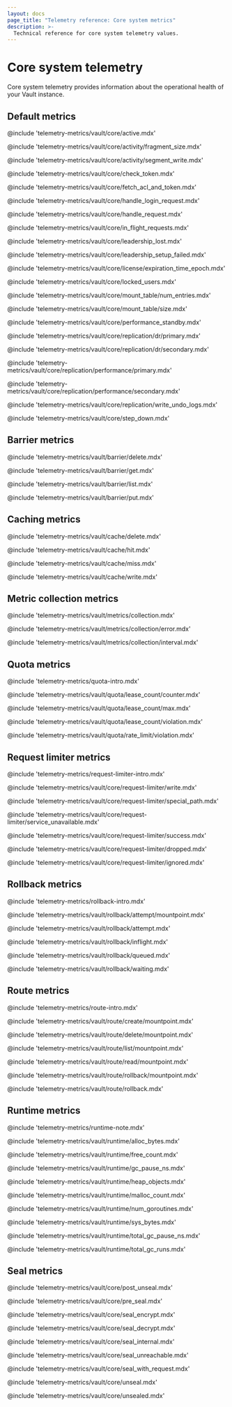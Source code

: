 ```yaml
---
layout: docs
page_title: "Telemetry reference: Core system metrics"
description: >-
  Technical reference for core system telemetry values.
---
```


# Core system telemetry

Core system telemetry provides information about the operational health of your
Vault instance.

## Default metrics

@include 'telemetry-metrics/vault/core/active.mdx'

@include 'telemetry-metrics/vault/core/activity/fragment_size.mdx'

@include 'telemetry-metrics/vault/core/activity/segment_write.mdx'

@include 'telemetry-metrics/vault/core/check_token.mdx'

@include 'telemetry-metrics/vault/core/fetch_acl_and_token.mdx'

@include 'telemetry-metrics/vault/core/handle_login_request.mdx'

@include 'telemetry-metrics/vault/core/handle_request.mdx'

@include 'telemetry-metrics/vault/core/in_flight_requests.mdx'

@include 'telemetry-metrics/vault/core/leadership_lost.mdx'

@include 'telemetry-metrics/vault/core/leadership_setup_failed.mdx'

@include 'telemetry-metrics/vault/core/license/expiration_time_epoch.mdx'

@include 'telemetry-metrics/vault/core/locked_users.mdx'

@include 'telemetry-metrics/vault/core/mount_table/num_entries.mdx'

@include 'telemetry-metrics/vault/core/mount_table/size.mdx'

@include 'telemetry-metrics/vault/core/performance_standby.mdx'

@include 'telemetry-metrics/vault/core/replication/dr/primary.mdx'

@include 'telemetry-metrics/vault/core/replication/dr/secondary.mdx'

@include 'telemetry-metrics/vault/core/replication/performance/primary.mdx'

@include 'telemetry-metrics/vault/core/replication/performance/secondary.mdx'

@include 'telemetry-metrics/vault/core/replication/write_undo_logs.mdx'

@include 'telemetry-metrics/vault/core/step_down.mdx'

## Barrier metrics

@include 'telemetry-metrics/vault/barrier/delete.mdx'

@include 'telemetry-metrics/vault/barrier/get.mdx'

@include 'telemetry-metrics/vault/barrier/list.mdx'

@include 'telemetry-metrics/vault/barrier/put.mdx'

## Caching metrics

@include 'telemetry-metrics/vault/cache/delete.mdx'

@include 'telemetry-metrics/vault/cache/hit.mdx'

@include 'telemetry-metrics/vault/cache/miss.mdx'

@include 'telemetry-metrics/vault/cache/write.mdx'

## Metric collection metrics

@include 'telemetry-metrics/vault/metrics/collection.mdx'

@include 'telemetry-metrics/vault/metrics/collection/error.mdx'

@include 'telemetry-metrics/vault/metrics/collection/interval.mdx'

## Quota metrics

@include 'telemetry-metrics/quota-intro.mdx'

@include 'telemetry-metrics/vault/quota/lease_count/counter.mdx'

@include 'telemetry-metrics/vault/quota/lease_count/max.mdx'

@include 'telemetry-metrics/vault/quota/lease_count/violation.mdx'

@include 'telemetry-metrics/vault/quota/rate_limit/violation.mdx'

## Request limiter metrics

@include 'telemetry-metrics/request-limiter-intro.mdx'

@include 'telemetry-metrics/vault/core/request-limiter/write.mdx'

@include 'telemetry-metrics/vault/core/request-limiter/special_path.mdx'

@include 'telemetry-metrics/vault/core/request-limiter/service_unavailable.mdx'

@include 'telemetry-metrics/vault/core/request-limiter/success.mdx'

@include 'telemetry-metrics/vault/core/request-limiter/dropped.mdx'

@include 'telemetry-metrics/vault/core/request-limiter/ignored.mdx'

## Rollback metrics

@include 'telemetry-metrics/rollback-intro.mdx'

@include 'telemetry-metrics/vault/rollback/attempt/mountpoint.mdx'

@include 'telemetry-metrics/vault/rollback/attempt.mdx'

@include 'telemetry-metrics/vault/rollback/inflight.mdx'

@include 'telemetry-metrics/vault/rollback/queued.mdx'

@include 'telemetry-metrics/vault/rollback/waiting.mdx'

## Route metrics

@include 'telemetry-metrics/route-intro.mdx'

@include 'telemetry-metrics/vault/route/create/mountpoint.mdx'

@include 'telemetry-metrics/vault/route/delete/mountpoint.mdx'

@include 'telemetry-metrics/vault/route/list/mountpoint.mdx'

@include 'telemetry-metrics/vault/route/read/mountpoint.mdx'

@include 'telemetry-metrics/vault/route/rollback/mountpoint.mdx'

@include 'telemetry-metrics/vault/route/rollback.mdx'

## Runtime metrics

@include 'telemetry-metrics/runtime-note.mdx'

@include 'telemetry-metrics/vault/runtime/alloc_bytes.mdx'

@include 'telemetry-metrics/vault/runtime/free_count.mdx'

@include 'telemetry-metrics/vault/runtime/gc_pause_ns.mdx'

@include 'telemetry-metrics/vault/runtime/heap_objects.mdx'

@include 'telemetry-metrics/vault/runtime/malloc_count.mdx'

@include 'telemetry-metrics/vault/runtime/num_goroutines.mdx'

@include 'telemetry-metrics/vault/runtime/sys_bytes.mdx'

@include 'telemetry-metrics/vault/runtime/total_gc_pause_ns.mdx'

@include 'telemetry-metrics/vault/runtime/total_gc_runs.mdx'

## Seal metrics

@include 'telemetry-metrics/vault/core/post_unseal.mdx'

@include 'telemetry-metrics/vault/core/pre_seal.mdx'

@include 'telemetry-metrics/vault/core/seal_encrypt.mdx'

@include 'telemetry-metrics/vault/core/seal_decrypt.mdx'

@include 'telemetry-metrics/vault/core/seal_internal.mdx'

@include 'telemetry-metrics/vault/core/seal_unreachable.mdx'

@include 'telemetry-metrics/vault/core/seal_with_request.mdx'

@include 'telemetry-metrics/vault/core/unseal.mdx'

@include 'telemetry-metrics/vault/core/unsealed.mdx'

